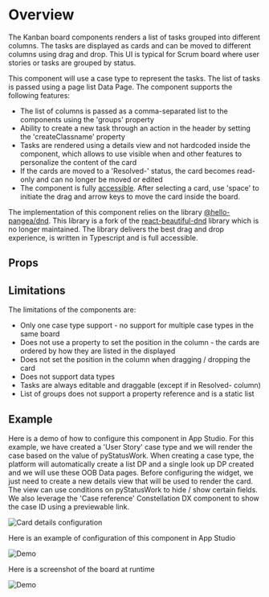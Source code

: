 
<Meta of={DemoStories} />

# Overview

The Kanban board components renders a list of tasks grouped into different columns. The tasks are displayed as cards and can be moved to different columns using drag and drop.
This UI is typical for Scrum board where user stories or tasks are grouped by status.

This component will use a case type to represent the tasks. The list of tasks is passed using a page list Data Page. The component supports the following features:

- The list of columns is passed as a comma-separated list to the components using the 'groups' property
- Ability to create a new task through an action in the header by setting the 'createClassname' property
- Tasks are rendered using a details view and not hardcoded inside the component, which allows to use visible when and other features to personalize the content of the card
- If the cards are moved to a 'Resolved-' status, the card becomes read-only and can no longer be moved or edited
- The component is fully [accessible](https://github.com/hello-pangea/dnd/blob/main/docs/about/accessibility.md). After selecting a card, use 'space' to initiate the drag and arrow keys to move the card inside the board.

The implementation of this component relies on the library [@hello-pangea/dnd](https://github.com/hello-pangea/dnd). This library is a fork of the [react-beautiful-dnd](https://github.com/atlassian/react-beautiful-dnd) library which is no longer maintained.
The library delivers the best drag and drop experience, is written in Typescript and is full accessible.

<Story of={DemoStories.Default} />

## Props

<Controls />

## Limitations

The limitations of the components are:

- Only one case type support - no support for multiple case types in the same board
- Does not use a property to set the position in the column - the cards are ordered by how they are listed in the displayed
- Does not set the position in the column when dragging / dropping the card
- Does not support data types
- Tasks are always editable and draggable (except if in Resolved- column)
- List of groups does not support a property reference and is a static list

## Example

Here is a demo of how to configure this component in App Studio. For this example, we have created a 'User Story' case type and we will render the case based on the value of pyStatusWork.
When creating a case type, the platform will automatically create a list DP and a single look up DP created and we will use these OOB Data pages.
Before configuring the widget, we just need to create a new details view that will be used to render the card. The view can use conditions on pyStatusWork to hide / show certain fields.
We also leverage the 'Case reference' Constellation DX component to show the case ID using a previewable link.

![Card details configuration](KanbanBoard_CardDetails.png)

Here is an example of configuration of this component in App Studio

![Demo](KanbanBoard_Configuration.png)

Here is a screenshot of the board at runtime

![Demo](KanbanBoard_Demo.png)
